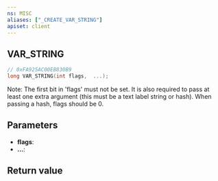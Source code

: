 ```yaml
---
ns: MISC
aliases: ["_CREATE_VAR_STRING"]
apiset: client
---
```

## VAR_STRING

```c
// 0xFA925AC00EB830B9
long VAR_STRING(int flags,  ...);
```

Note: The first bit in 'flags' must not be set.
It is also required to pass at least one extra argument (this must be a text label string or hash).
When passing a hash, flags should be 0.

## Parameters
* **flags**:
* **...**:

## Return value